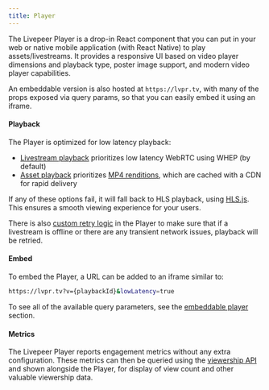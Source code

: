 ```yaml
---
title: Player
---
```


The Livepeer Player is a drop-in React component that you can put in your web or
native mobile application (with React Native) to play assets/livestreams. It
provides a responsive UI based on video player dimensions and playback type,
poster image support, and modern video player capabilities.

An embeddable version is also hosted at `https://lvpr.tv`, with many of the
props exposed via query params, so that you can easily embed it using an iframe.

#### Playback

The Player is optimized for low latency playback:

- [Livestream playback](/developers/guides/playback-a-livestream) prioritizes
  low latency WebRTC using WHEP (by default)
- [Asset playback](/developers/guides/playback-an-asset) prioritizes
  [MP4 renditions](/kit/player/Root#mp4-playback-urls), which are cached with a
  CDN for rapid delivery

If any of these options fail, it will fall back to HLS playback, using
[HLS.js](https://github.com/video-dev/hls.js). This ensures a smooth viewing
experience for your users.

There is also [custom retry logic](/kit/player/Root#technical-details) in the
Player to make sure that if a livestream is offline or there are any transient
network issues, playback will be retried.

#### Embed

To embed the Player, a URL can be added to an iframe similar to:

```bash
https://lvpr.tv?v={playbackId}&lowLatency=true
```

To see all of the available query parameters, see the
[embeddable player](/developers/guides/playback-an-asset#embeddable-player)
section.

#### Metrics

The Livepeer Player reports engagement metrics without any extra configuration.
These metrics can then be queried using the
[viewership API](/developers/guides/get-engagement-analytics-via-api) and shown
alongside the Player, for display of view count and other valuable viewership
data.
